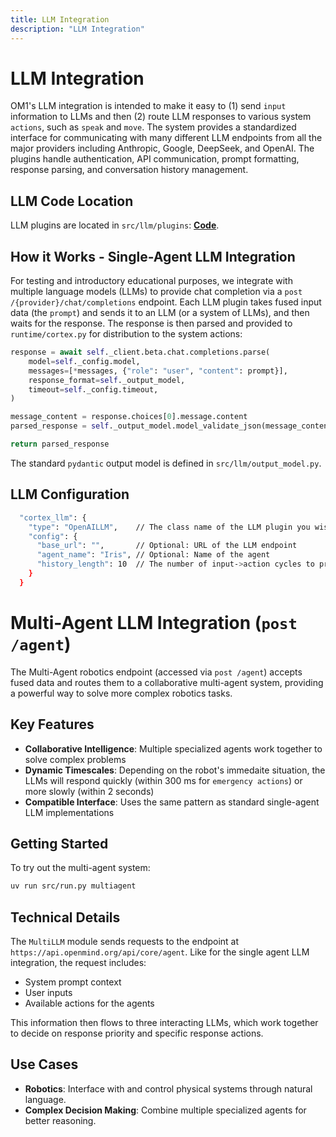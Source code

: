 ```yaml
---
title: LLM Integration
description: "LLM Integration"
---
```


# LLM Integration

OM1's LLM integration is intended to make it easy to (1) send `input` information to LLMs and then (2) route LLM responses to various system `actions`, such as `speak` and `move`. The system provides a standardized interface for communicating with many different LLM endpoints from all the major providers including Anthropic, Google, DeepSeek, and OpenAI. The plugins handle authentication, API communication, prompt formatting, response parsing, and conversation history management.

## LLM Code Location

LLM plugins are located in `src/llm/plugins`: [**Code**](https://github.com/OpenmindAGI/OM1/tree/main/src/llm/plugins).

## How it Works - Single-Agent LLM Integration

For testing and introductory educational purposes, we integrate with multiple language models (LLMs) to provide chat completion via a `post /{provider}/chat/completions` endpoint. Each LLM plugin takes fused input data (the `prompt`) and sends it to an LLM (or a system of LLMs), and then waits for the response. The response is then parsed and provided to `runtime/cortex.py` for distribution to the system actions:

```python
response = await self._client.beta.chat.completions.parse(
    model=self._config.model,
    messages=[*messages, {"role": "user", "content": prompt}],
    response_format=self._output_model,
    timeout=self._config.timeout,
)

message_content = response.choices[0].message.content
parsed_response = self._output_model.model_validate_json(message_content)

return parsed_response
```

The standard `pydantic` output model is defined in `src/llm/output_model.py`.

## LLM Configuration

```bash
  "cortex_llm": {
    "type": "OpenAILLM",    // The class name of the LLM plugin you wish to use
    "config": {
      "base_url": "",       // Optional: URL of the LLM endpoint
      "agent_name": "Iris", // Optional: Name of the agent
      "history_length": 10  // The number of input->action cycles to provide to the LLM as historical context 
    }
  }
```

# Multi-Agent LLM Integration (`post /agent`)

The Multi-Agent robotics endpoint (accessed via `post /agent`) accepts fused data and routes them to a collaborative multi-agent system, providing a powerful way to solve more complex robotics tasks.

## Key Features

- **Collaborative Intelligence**: Multiple specialized agents work together to solve complex problems
- **Dynamic Timescales**: Depending on the robot's immedaite situation, the LLMs will respond quickly (within 300 ms for `emergency actions`) or more slowly (within 2 seconds)   
- **Compatible Interface**: Uses the same pattern as standard single-agent LLM implementations

## Getting Started

To try out the multi-agent system:

```bash
uv run src/run.py multiagent
```

## Technical Details

The `MultiLLM` module sends requests to the endpoint at `https://api.openmind.org/api/core/agent`. Like for the single agent LLM integration, the request includes:

- System prompt context
- User inputs
- Available actions for the agents

This information then flows to three interacting LLMs, which work together to decide on response priority and specific response actions.  

## Use Cases

- **Robotics**: Interface with and control physical systems through natural language.
- **Complex Decision Making**: Combine multiple specialized agents for better reasoning.
